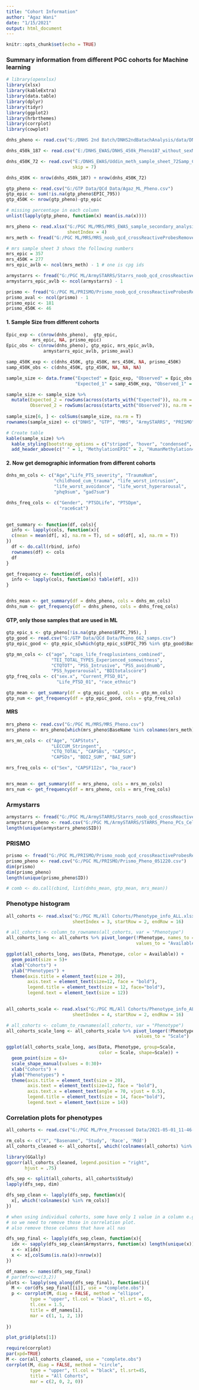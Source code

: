 ```yaml
---
title: "Cohort Information"
author: "Agaz Wani"
date: "1/15/2021"
output: html_document
---
```


```r
knitr::opts_chunk$set(echo = TRUE)
```


### Summary information from different PGC cohorts for Machine learning

```r
# library(openxlsx)
library(xlsx)
library(kableExtra)
library(data.table)
library(dplyr)
library(tidyr)
library(ggplot2)
library(hrbrthemes)
library(corrplot)
library(cowplot)
```


```r
dnhs_pheno <- read.csv("G:/DNHS 2nd Batch/DNHS2ndBatachAnalysis/data/DNHS_Pheno_Batch1&2_with_childhoodT_gad_phq.csv")

dnhs_450k_187 <- read.csv("E:/DNHS_EWAS/DNHS_450k_Pheno187_without_sexMM.csv")

dnhs_450K_72 <- read.csv("E:/DNHS_EWAS/Uddin_meth_sample_sheet_72Samp_CORRECTED_10.18.15_ACB.csv",
                         skip = 7)

dnhs_450K <- nrow(dnhs_450k_187) + nrow(dnhs_450K_72)

```


```r
gtp_pheno <- read.csv("G:/GTP Data/QCd Data/Agaz_ML_Pheno.csv")
gtp_epic <- sum(!is.na(gtp_pheno$EPIC_795))
gtp_450K <- nrow(gtp_pheno)-gtp_epic

# missing percentage in each column
unlist(lapply(gtp_pheno, function(x) mean(is.na(x))))

```


```r
mrs_pheno <- read.xlsx("G:/PGC ML/MRS/MRS_EWAS_sample_secondary_analysis_12012020.xlsx",
                       sheetIndex = 4)
mrs_meth <- fread("G:/PGC ML/MRS/MRS_noob_qcd_crossReactiveProbesRemoved_combat_CP_wcovar_age_ptsd_allPreAsControls.csv")

# mrs sample sheet 3 shows the following numbers
mrs_epic = 357
mrs_450K = 277
mrs_epic_avlb <- ncol(mrs_meth) - 1 # one is cpg ids

```


```r
armystarrs <- fread("G:/PGC ML/ArmySTARRS/Starrs_noob_qcd_crossReactiveProbesRemoved_combat_CP_wcovar_age2TP_ptsd_allPreAsControls.csv", data.table = FALSE)
armystarrs_epic_avlb <- ncol(armystarrs) - 1
```

```r
prismo <- fread("G:/PGC ML/PRISMO/Prismo_noob_qcd_crossReactiveProbesRemoved_combat_CP_wcovar_age_ptsd_allPreAsControls.csv", data.table = F)
prismo_aval <- ncol(prismo) - 1
prismo_epic <- 181
prismo_450K <- 46

```

#### 1. Sample Size from different cohorts
```r
Epic_exp <- c(nrow(dnhs_pheno),  gtp_epic,
          mrs_epic, NA, prismo_epic)
Epic_obs <- c(nrow(dnhs_pheno), gtp_epic, mrs_epic_avlb, 
              armystarrs_epic_avlb, prismo_aval)

samp_450K_exp <- c(dnhs_450K, gtp_450K, mrs_450K, NA, prismo_450K)
samp_450K_obs <- c(dnhs_450K, gtp_450K, NA, NA, NA)

sample_size <- data.frame("Expected" = Epic_exp, "Observed" = Epic_obs,
                          "Expected_1" = samp_450K_exp, "Observed_1" = samp_450K_obs)

sample_size <- sample_size %>% 
  mutate(Expected_2 = rowSums(across(starts_with("Expected")), na.rm = T),
         Observed_2 = rowSums(across(starts_with("Observed")), na.rm = T)) 
 
sample_size[6, ] <- colSums(sample_size, na.rm = T)
rownames(sample_size) <- c("DNHS", "GTP", "MRS", "ArmySTARRS", "PRISMO", "Total")

# Create table
kable(sample_size) %>%
  kable_styling(bootstrap_options = c("striped", "hover", "condensed", "responsive")) %>%
  add_header_above(c(" " = 1, "MethylationEPIC" = 2, "HumanMethylation450" = 2, "Total" = 2))

```


#### 2. Now get demographic information from different cohorts
```r
dnhs_mn_cols <- c("Age","Life_PTS_severity", "TraumaNum",
                  "childhood_cum_trauma", "life_worst_intrusion",
                  "life_worst_avoidance", "life_worst_hyperarousal",
                  "phq9sum", "gad7sum")

dnhs_freq_cols <- c("Gender", "PTSDLife", "PTSDpm",
                    "race6cat")

  
get_summary <- function(df, cols){
  info <- lapply(cols, function(x){
  c(mean = mean(df[, x], na.rm = T), sd = sd(df[, x], na.rm = T))
})
  df <- do.call(rbind, info)
  rownames(df) <- cols
  df
}

get_frequency <- function(df, cols){
  info <- lapply(cols, function(x) table(df[, x]))
}


dnhs_mean <- get_summary(df = dnhs_pheno, cols = dnhs_mn_cols)
dnhs_num <- get_frequency(df = dnhs_pheno, cols = dnhs_freq_cols)

```


#### GTP, only those samples that are used in ML
```r
gtp_epic_s <- gtp_pheno[!is.na(gtp_pheno$EPIC_795), ]
gtp_good <- read.csv("G:/GTP Data/QCd Data/Pheno_662_samps.csv")
gtp_epic_good <- gtp_epic_s[which(gtp_epic_s$EPIC_795 %in% gtp_good$BaseName), ] 

gtp_mn_cols <- c("age", "caps_life_freqplusintens_combined",
                 "TEI_TOTAL_TYPES_Experienced_somewitness",
                 "CTQTOT", "PSS_Intrusive", "PSS_avoidnumb",       
                 "PSS_hyperarousal", "BDItotalscore")
gtp_freq_cols <- c("sex.x", "Current_PTSD_01", 
                   "Life_PTSD_01", "race_ethnic")

gtp_mean <- get_summary(df = gtp_epic_good, cols = gtp_mn_cols)
gtp_num <- get_frequency(df = gtp_epic_good, cols = gtp_freq_cols)
```


#### MRS
```r
mrs_pheno <- read.csv("G:/PGC ML/MRS/MRS_Pheno.csv")
mrs_pheno <- mrs_pheno[which(mrs_pheno$BaseName %in% colnames(mrs_meth)), ]

mrs_mn_cols <- c("Age", "CAPStots",
                 "LECCUM_Stringent",
                 "CTQ_TOTAL", "CAPSBs", "CAPSCs",       
                 "CAPSDs", "BDI2_SUM", "BAI_SUM")

mrs_freq_cols <- c("Sex", "CAPSF1I2s", "ba_race")


mrs_mean <- get_summary(df = mrs_pheno, cols = mrs_mn_cols)
mrs_num <- get_frequency(df = mrs_pheno, cols = mrs_freq_cols)

```


### Armystarrs
```r
armystarrs <- fread("G:/PGC ML/ArmySTARRS/Starrs_noob_qcd_crossReactiveProbesRemoved_combat_CP_wcovar_age2TP_ptsd_allPreAsControls.csv", data.table = F)
armystarrs_pheno <- read.csv("G:/PGC ML/ArmySTARRS/STARRS_Pheno_PCs_CellTypes.csv")
length(unique(armystarrs_pheno$SID))
```


### PRISMO
```r
prismo <- fread("G:/PGC ML/PRISMO/Prismo_noob_qcd_crossReactiveProbesRemoved_combat_CP_wcovar_age_ptsd_allPreAsControls.csv", data.table = F)
prismo_pheno <- read.csv("G:/PGC ML/PRISMO/Prismo_Pheno_051220.csv")
dim(prismo)
dim(prismo_pheno)
length(unique(prismo_pheno$ID))

```


```r
# comb <- do.call(cbind, list(dnhs_mean, gtp_mean, mrs_mean))
```


### Phenotype histogram
```r
all_cohorts <- read.xlsx("G:/PGC ML/All Cohorts/Phenotype_info_ALL.xlsx", 
                         sheetIndex = 3, startRow = 2, endRow = 16)

# all_cohorts <- column_to_rownames(all_cohorts, var = "Phenotype")
all_cohorts_long <- all_cohorts %>% pivot_longer(!Phenotype, names_to = "Data",
                                                 values_to = "Available")

```


```r
ggplot(all_cohorts_long, aes(Data, Phenotype, color = Available)) + 
  geom_point(size = 5)+
  xlab("Cohorts") +
  ylab("Phenotypes") +
  theme(axis.title = element_text(size = 20),
        axis.text = element_text(size=12, face = "bold"),
        legend.title = element_text(size = 12, face="bold"),
        legend.text = element_text(size = 12))
  
```

```r
all_cohorts_scale <- read.xlsx("G:/PGC ML/All Cohorts/Phenotype_info_ALL.xlsx", 
                         sheetIndex = 4, startRow = 2, endRow = 16)

# all_cohorts <- column_to_rownames(all_cohorts, var = "Phenotype")
all_cohorts_scale_long <- all_cohorts_scale %>% pivot_longer(!Phenotype, names_to = "Data",
                                                 values_to = "Scale")
```


```r
ggplot(all_cohorts_scale_long, aes(Data, Phenotype, group=Scale,
                                   color = Scale, shape=Scale)) + 
  geom_point(size = 6)+
  scale_shape_manual(values = 0:30)+
  xlab("Cohorts") +
  ylab("Phenotypes") +
  theme(axis.title = element_text(size = 20),
        axis.text = element_text(size=12, face = "bold"),
        axis.text.x = element_text(angle = 70, vjust = 0.5),
        legend.title = element_text(size = 14, face="bold"),
        legend.text = element_text(size = 14))

```


### Correlation plots for phenotypes

```r
all_cohorts <- read.csv("G:/PGC ML/Pre_Processed Data/2021-05-01_11-46-08/DNHS_GTP_MRS_ArmyS_Prismo_Pheno.csv")

rm_cols <- c("X", "Basename", "Study", 'Race', 'Mdd')
all_cohorts_cleaned <- all_cohorts[, which(!colnames(all_cohorts) %in% rm_cols)]

```


```r
library(GGally)
ggcorr(all_cohorts_cleaned, legend.position = "right",
       hjust = .75)
```


```r
dfs_sep <- split(all_cohorts, all_cohorts$Study)
lapply(dfs_sep, dim)
```

```r
dfs_sep_clean <- lapply(dfs_sep, function(x){
  x[, which(!colnames(x) %in% rm_cols)]
})

# when using individual cohorts, some have only 1 value in a column e.g gender
# so we need to remove those in correlation plot.
# also remove those columns that have all nas

dfs_sep_final <- lapply(dfs_sep_clean, function(x){
  idx <- sapply(dfs_sep_clean$Armystarrs, function(x) length(unique(x)) > 1)
  x <- x[idx]
  x <- x[,colSums(is.na(x))<nrow(x)]
})

df_names <- names(dfs_sep_final)
# par(mfrow=c(3,2))
plots <- lapply(seq_along(dfs_sep_final), function(i){
  M <- cor(dfs_sep_final[[i]], use = "complete.obs")
  p <- corrplot(M, diag = FALSE, method = "ellipse",
         type = "upper", tl.col = "black", tl.srt = 65,
         tl.cex = 1.5,
         title = df_names[i],
         mar = c(1, 1, 2, 1))
  
})

```


```r
plot_grid(plots[1])
```


```r
require(corrplot)
par(xpd=TRUE)
M <- cor(all_cohorts_cleaned, use = "complete.obs")
corrplot(M, diag = FALSE, method = "circle",
         type = "upper", tl.col = "black", tl.srt=45,
         title = "All Cohorts",
         mar = c(2, 0, 2, 0))
```


